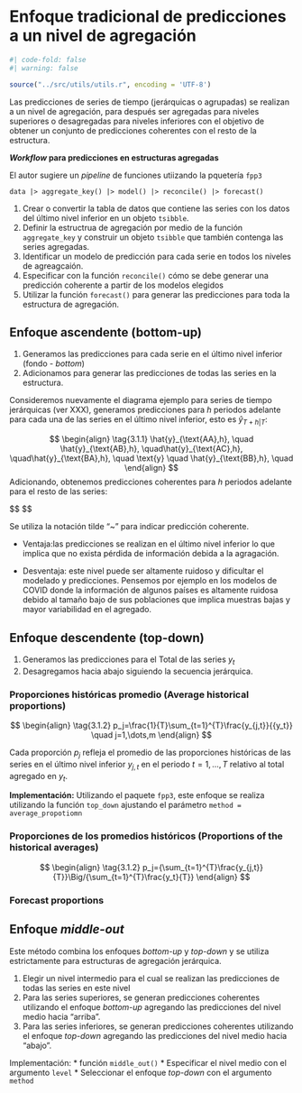 
# Enfoque tradicional de predicciones a un nivel de agregación

```r

#| code-fold: false
#| warning: false

source("../src/utils/utils.r", encoding = 'UTF-8')

```


Las predicciones de series de tiempo (jerárquicas o agrupadas) se  realizan a un nivel de agregación, para después ser agregadas para niveles superiores o desagregadas para niveles inferiores con el objetivo de obtener un conjunto de predicciones coherentes con el resto de la estructura.

**_Workflow_ para predicciones en estructuras agregadas**

El autor sugiere un _pipeline_ de funciones utiizando la pquetería `fpp3`

`data |> aggregate_key() |> model() |> reconcile() |> forecast()`

1. Crear o convertir la tabla de datos que contiene las series con los datos del último nivel inferior en un objeto `tsibble`.
2. Definir la estructrua de agregación por medio de la función `aggregate_key` y construir un objeto `tsibble` que también contenga las series agregadas.
3. Identificar un modelo de predicción para cada serie en todos los niveles de agreagcaión.
4. Especificar con la función `reconcile()` cómo se debe generar una predicción coherente a partir de los modelos elegidos
5. Utilizar la función `forecast()` para generar las predicciones para toda la estructura de agregación.


## Enfoque ascendente (bottom-up)

1. Generamos las predicciones para cada serie en el último nivel inferior (fondo - _bottom_)
2. Adicionamos para generar las predicciones de todas las series en la estructura.

Consideremos nuevamente el diagrama ejemplo para series de tiempo jerárquicas (ver XXX), generamos predicciones para $h$ periodos adelante para cada una de las series en el último nivel inferior, esto es $\hat{y}_{T+h|T}$:


$$
\begin{align}
 \tag{3.1.1}
 \hat{y}_{\text{AA},h}, \quad \hat{y}_{\text{AB},h}, \quad\hat{y}_{\text{AC},h}, \quad\hat{y}_{\text{BA},h},   \quad \text{y} \quad \hat{y}_{\text{BB},h}, \quad
\end{align}
$$
Adicionando, obtenemos predicciones coherentes para $h$ periodos adelante para el resto de las series:

$$
\begin{align}
 \tag{3.1.2}
 
 \tilde{y}_{h}=\hat{y}_{\text{AA},h}+\hat{y}_{\text{AB},h}+\hat{y}_{\text{AC},h}+\hat{y}_{\text{BA},h}  \\
 \tilde{y}_{\text{A},h}=\hat{y}_{\text{AA},h}+\hat{y}_{\text{AB},h}+\hat{y}_{\text{AC},h}, \\
 \text{y} \quad \tilde{y}_{\text{B},h}=\hat{y}_{\text{BA},h}+\hat{y}_{\text{BB},h}
 
\end{align}
$$

Se utiliza la notación tilde "~" para indicar predicción coherente.


::: callout-note
- Ventaja:las predicciones se realizan en el último nivel inferior lo que implica que no exista pérdida de información debida a la agragación.

- Desventaja: este nivel puede ser altamente ruidoso y dificultar el modelado y predicciones. Pensemos por ejemplo en los modelos de COVID donde la información de algunos países es altamente ruidosa debido al tamaño bajo de sus poblaciones que implica muestras bajas y mayor variabilidad en el agregado.
:::

## Enfoque descendente (top-down)

1. Generamos las predicciones para el Total de las series $y_t$
2. Desagregamos hacia abajo siguiendo la secuencia jerárquica.






### Proporciones históricas promedio (**Average historical proportions**)

$$
\begin{align}
 \tag{3.1.2}
 p_j=\frac{1}{T}\sum_{t=1}^{T}\frac{y_{j,t}}{{y_t}} \quad j=1,\dots,m
\end{align}
$$

Cada proporción $p_j$ refleja el promedio de las proporciones históricas de las series en el último nivel inferior $y_{j,t}$ en el periodo $t=1,\dots,T$ relativo al total agregado en $y_t$.

**Implementación:**
Utilizando el paquete `fpp3`, este enfoque se realiza utilizando la función `top_down` ajustando el parámetro `method = average_propotiomn` 



### Proporciones de los promedios históricos (**Proportions of the historical averages**)

$$
\begin{align}
 \tag{3.1.2}
 p_j={\sum_{t=1}^{T}\frac{y_{j,t}}{T}}\Big/{\sum_{t=1}^{T}\frac{y_t}{T}}
\end{align}
$$


### Forecast proportions









## Enfoque *middle-out*

Este método combina los enfoques _bottom-up_ y _top-down_ y se utiliza estrictamente para estructuras de agregación jerárquica.

1. Elegir un nivel intermedio para el cual se realizan las predicciones de todas las series en este nivel
2. Para las series superiores, se generan predicciones coherentes utilizando el enfoque _bottom-up_ agregando las predicciones del nivel medio hacia "arriba". 
3. Para las series inferiores, se generan predicciones coherentes utilizando el enfoque _top-down_ agregando las predicciones del nivel medio hacia "abajo".

Implementación:
* función `middle_out()`
* Especificar el nivel medio con el argumento `level`
* Seleccionar el enfoque _top-down_ con el argumento `method`

